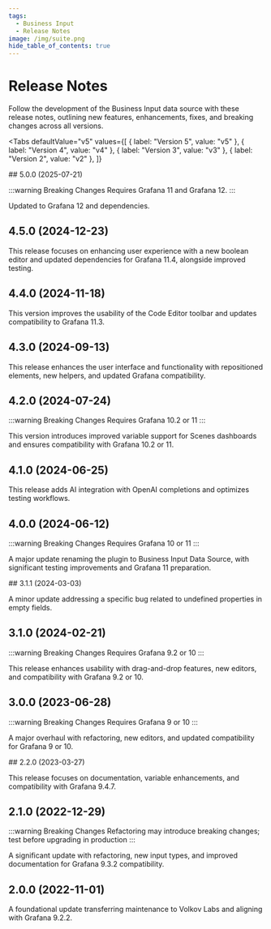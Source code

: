 ```yaml
---
tags:
  - Business Input
  - Release Notes
image: /img/suite.png
hide_table_of_contents: true
---
```



# Release Notes

Follow the development of the Business Input data source with these release notes, outlining new features, enhancements, fixes, and breaking changes across all versions.

<Tabs
  defaultValue="v5"
  values={[
    { label: "Version 5", value: "v5" },
    { label: "Version 4", value: "v4" },
    { label: "Version 3", value: "v3" },
    { label: "Version 2", value: "v2" },
  ]}
>
  <TabItem value="v5">
  ## 5.0.0 (2025-07-21)

:::warning Breaking Changes
Requires Grafana 11 and Grafana 12.
:::

Updated to Grafana 12 and dependencies.

</TabItem>

  <TabItem value="v4">

## 4.5.0 (2024-12-23)

This release focuses on enhancing user experience with a new boolean editor and updated dependencies for Grafana 11.4, alongside improved testing.

## 4.4.0 (2024-11-18)

This version improves the usability of the Code Editor toolbar and updates compatibility to Grafana 11.3.

## 4.3.0 (2024-09-13)

This release enhances the user interface and functionality with repositioned elements, new helpers, and updated Grafana compatibility.

## 4.2.0 (2024-07-24)

:::warning Breaking Changes
Requires Grafana 10.2 or 11
:::

This version introduces improved variable support for Scenes dashboards and ensures compatibility with Grafana 10.2 or 11.

## 4.1.0 (2024-06-25)

This release adds AI integration with OpenAI completions and optimizes testing workflows.

## 4.0.0 (2024-06-12)

:::warning Breaking Changes
Requires Grafana 10 or 11
:::

A major update renaming the plugin to Business Input Data Source, with significant testing improvements and Grafana 11 preparation.

  </TabItem>
  <TabItem value="v3">
## 3.1.1 (2024-03-03)

A minor update addressing a specific bug related to undefined properties in empty fields.

## 3.1.0 (2024-02-21)

:::warning Breaking Changes
Requires Grafana 9.2 or 10
:::

This release enhances usability with drag-and-drop features, new editors, and compatibility with Grafana 9.2 or 10.

## 3.0.0 (2023-06-28)

:::warning Breaking Changes
Requires Grafana 9 or 10
:::

A major overhaul with refactoring, new editors, and updated compatibility for Grafana 9 or 10.

  </TabItem>
  <TabItem value="v2">
## 2.2.0 (2023-03-27)

This release focuses on documentation, variable enhancements, and compatibility with Grafana 9.4.7.

<BlogPost id="static-datasource-2.2.0-20230327" />

## 2.1.0 (2022-12-29)

:::warning Breaking Changes
Refactoring may introduce breaking changes; test before upgrading in production
:::

A significant update with refactoring, new input types, and improved documentation for Grafana 9.3.2 compatibility.

<BlogPost id="static-datasource-2.1.0-20221229" />

## 2.0.0 (2022-11-01)

A foundational update transferring maintenance to Volkov Labs and aligning with Grafana 9.2.2.

  </TabItem>
</Tabs>
